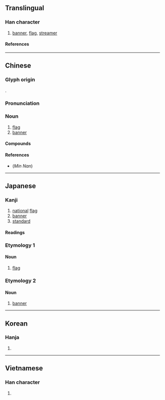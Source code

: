 {{character info/new}}
{{also|旂}}
==Translingual==

===Han character===
{{Han char|rn=70|rad=方|as=10|sn=14|four=08281|canj=YSOTC|ids=⿰方⿱𠂉其}}

# [[banner]], [[flag]], [[streamer]]

====References====
{{Han ref|kx=0484.280|dkj=13687|dj=0846.270|hdz=32183.130|uh=65D7}}

----

==Chinese==
{{zh-forms}}

===Glyph origin===
{{Han etym}}
{{Han compound|㫃|其|c1=s|c2=p|ls=psc}}.

===Pronunciation===
{{zh-pron
|m=qí
|c=kei4
|h=pfs=khì
|mn=kî
|w=3jji
|mc=y
|oc=y
|ma=
|cat=n
}}

===Noun===
{{zh-noun}}

# [[flag]]
# [[banner]] {{gloss|type of administrative division in Inner Mongolia, China}}

====Compounds====
{{zh-der|旗子|偃旗息鼓|國旗|太陽旗|執旗將|八旗|令旗|令字旗|作纛旗兒|卷旗息鼓|八旗都統|升旗|國旗法|下半旗|八旗子弟|八旗制度|定風旗|倒旗鎗|大張旗鼓|劍旗魚|帥字旗|偃旗臥鼓|旗頭|旗艦|星旗|旗語|旗丁|旗籍|旗亭|搴旗|斬將奪旗|授旗|旌旗蔽空|旗手|搴旗斬馘|旗號|旗瓣|旌旗|旗袍|旗魚|旍旗|海軍旗|旗開馬到|校旗|旗牌|旗牌官|王命旗牌|星條旗|旗裝|獻旗|摩旗相助|盟旗制度|旌旗所指|桂旗|旗杆|掩旗息鼓|萬國旗|磨旗|旗開得勝|旗鼓相當|打順風旗|拔旗|旗鼓|星旗電戟|揚旗|旗竿|白旗|旗人|旗槍|扯順風旗|打旗兒的|斬將搴旗|祭旗|撲旗|旗鼓相望|搖旗鼓譟|搖旗吶喊|旗靡|旗旛|旗幟|搖旗擂鼓|搴旗取將|搖旗打鼓|旗花|旗山|旌旗蔽天|揭白旗|牙旗|旌旗蔽日|旗桿|旗亭畫壁|旗下|撦鼓奪旗|紅旗手|茶旗|綠旗兵|花旗|龍旗|軍旗|豎白旗|錦旗|繡旗|降旗|酒旗|重整旗鼓|順風旗|認旗|精忠旗|臥鼓偃旗|順風扯旗|義旗|靠旗|紅旗報捷|黨旗|臥旗息鼓|降半旗|門旗|鏢旗|黃旗紫蓋|重振旗鼓|轍亂旗靡|黑旗軍|紅旗|纛旗|蚩尤旗|舉白旗}}

====References====
* (''Min Nan'') {{thcwd|10566}}

----

==Japanese==

===Kanji===
{{ja-kanji|grade=4|rs=方10}}

# [[national]] [[flag]]
# [[banner]]
# [[standard]]

====Readings====
{{ja-readings
|goon=ぎ
|kanon=き
|kun=はた-
}}

===Etymology 1===
{{ja-kanjitab|はた|yomi=k}}
{{wikipedia|lang=ja}}

====Noun====
{{ja-noun|はた}}

# [[flag]]
#: {{ja-usex|プエルトリコの'''旗'''|^プエルト ^リコ の '''はた'''|'''flag''' of Puerto Rico}}

===Etymology 2===
{{ja-kanjitab|き|yomi=o}}
{{wikipedia|lang=ja|旗 (行政単位)}}

====Noun====
{{ja-noun|き}}

# [[banner]] {{gloss|type of administrative division in Inner Mongolia, China}}

----

==Korean==

===Hanja===
{{ko-hanja|hangeul=기|eumhun=|rv=gi|mr=ki|y=ki}}

# {{defn|lang=ko|sort=方10}}

----

==Vietnamese==

===Han character===
{{vi-hantu|[[cờ]], [[kỳ]], [[kì]]|rs=方10}}

# {{defn|lang=vi|sort=方10}}